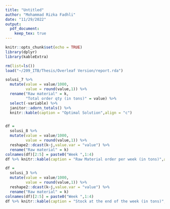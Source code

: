 ```yaml
---
title: "Untitled"
author: "Mohammad Rizka Fadhli"
date: "11/29/2022"
output: 
  pdf_document:
    keep_tex: true
---
```


```r
knitr::opts_chunk$set(echo = TRUE)
library(dplyr)
library(kableExtra)

rm(list=ls())
load("~/209_ITB/Thesis/Overleaf Version/report.rda")
```

\newpage

```r
solusi_7 %>% 
  mutate(value = value/1000,
         value = round(value,1)) %>% 
  rename("Raw material" = k,
         "Total order qty (in tons)" = value) %>% 
  select(-variable) %>% 
  janitor::adorn_totals() %>% 
  knitr::kable(caption = "Optimal Solution",align = "c")


df = 
  solusi_8 %>% 
  mutate(value = value/1000,
         value = round(value,1)) %>% 
  reshape2::dcast(k~j,value.var = "value") %>% 
  rename("Raw material" = k)
colnames(df)[2:5] = paste0("Week ",1:4)
df %>% knitr::kable(caption = "Raw Material order per week (in tons)",align = "c")

df = 
  solusi_3 %>% 
  mutate(value = value/1000,
         value = round(value,1)) %>% 
  reshape2::dcast(k~j,value.var = "value") %>% 
  rename("Raw material" = k)
colnames(df)[2:5] = paste0("Week ",1:4)
df %>% knitr::kable(caption = "Stock at the end of the week (in tons)",align = "c")


```


